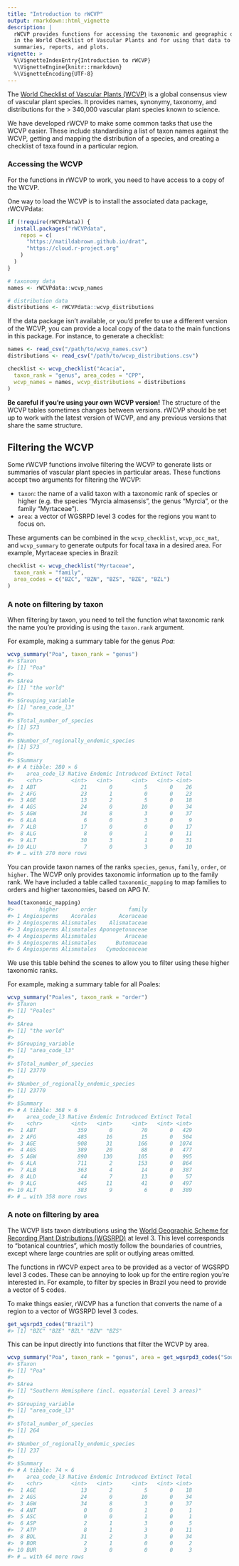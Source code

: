 ---
title: "Introduction to rWCVP"
output: rmarkdown::html_vignette
description: |
  rWCVP provides functions for accessing the taxonomic and geographic data held
  in the World Checklist of Vascular Plants and for using that data to generate
  summaries, reports, and plots.
vignette: >
  %\VignetteIndexEntry{Introduction to rWCVP}
  %\VignetteEngine{knitr::rmarkdown}
  %\VignetteEncoding{UTF-8}
---



The [World Checklist of Vascular Plants (WCVP)](https://powo.science.kew.org/) is a global consensus view of vascular plant species. It provides names, synonymy, taxonomy, and distributions for the > 340,000 vascular plant species known to science.

We have developed rWCVP to make some common tasks that use the WCVP easier. These include standardising a list of taxon names against the WCVP, getting and mapping the distribution of a species, and creating a checklist of taxa found in a particular region.

### Accessing the WCVP

For the functions in rWCVP to work, you need to have access to a copy of the WCVP.

One way to load the WCVP is to install the associated data package, rWCVPdata:


```r
if (!require(rWCVPdata)) {
  install.packages("rWCVPdata",
    repos = c(
      "https://matildabrown.github.io/drat",
      "https://cloud.r-project.org"
    )
  )
}
```

```r
# taxonomy data
names <- rWCVPdata::wcvp_names

# distribution data
distributions <- rWCVPdata::wcvp_distributions
```

If the data package isn't available, or you'd prefer to use a different version of the WCVP, you can provide a local copy of the data to the main functions in this package. For instance, to generate a checklist:


```r
names <- read_csv("/path/to/wcvp_names.csv")
distributions <- read_csv("/path/to/wcvp_distributions.csv")

checklist <- wcvp_checklist("Acacia",
  taxon_rank = "genus", area_codes = "CPP",
  wcvp_names = names, wcvp_distributions = distributions
)
```

**Be careful if you're using your own WCVP version!** The structure of the WCVP tables sometimes changes between versions. rWCVP should be set up to work with the latest version of WCVP, and any previous versions that share the same structure.

## Filtering the WCVP

Some rWCVP functions involve filtering the WCVP to generate lists or summaries of vascular plant species in particular areas. These functions accept two arguments for filtering the WCVP:

* `taxon`: the name of a valid taxon with a taxonomic rank of species or higher (e.g. the species "Myrcia almasensis", the genus "Myrcia", or the family "Myrtaceae").
* `area`: a vector of WGSRPD level 3 codes for the regions you want to focus on.

These arguments can be combined in the `wcvp_checklist`, `wcvp_occ_mat`, and `wcvp_summary` to generate outputs for focal taxa in a desired area. For example, Myrtaceae species in Brazil:


```r
checklist <- wcvp_checklist("Myrtaceae",
  taxon_rank = "family",
  area_codes = c("BZC", "BZN", "BZS", "BZE", "BZL")
)
```

### A note on filtering by taxon

When filtering by taxon, you need to tell the function what taxonomic rank the name you're providing is using the `taxon.rank` argument.

For example, making a summary table for the genus *Poa*:

```r
wcvp_summary("Poa", taxon_rank = "genus")
#> $Taxon
#> [1] "Poa"
#> 
#> $Area
#> [1] "the world"
#> 
#> $Grouping_variable
#> [1] "area_code_l3"
#> 
#> $Total_number_of_species
#> [1] 573
#> 
#> $Number_of_regionally_endemic_species
#> [1] 573
#> 
#> $Summary
#> # A tibble: 280 × 6
#>    area_code_l3 Native Endemic Introduced Extinct Total
#>    <chr>         <int>   <int>      <int>   <int> <int>
#>  1 ABT              21       0          5       0    26
#>  2 AFG              23       1          0       0    23
#>  3 AGE              13       2          5       0    18
#>  4 AGS              24       0         10       0    34
#>  5 AGW              34       8          3       0    37
#>  6 ALA               6       0          3       0     9
#>  7 ALB              17       0          0       0    17
#>  8 ALG               8       0          1       0    11
#>  9 ALT              30       3          1       0    31
#> 10 ALU               7       0          3       0    10
#> # … with 270 more rows
```

You can provide taxon names of the ranks `species`, `genus`, `family`, `order`, or `higher`. The WCVP only provides taxonomic information up to the family rank. We have included a table called `taxonomic_mapping` to map families to orders and higher taxonomies, based on APG IV.


```r
head(taxonomic_mapping)
#>        higher       order          family
#> 1 Angiosperms    Acorales       Acoraceae
#> 2 Angiosperms Alismatales    Alismataceae
#> 3 Angiosperms Alismatales Aponogetonaceae
#> 4 Angiosperms Alismatales         Araceae
#> 5 Angiosperms Alismatales      Butomaceae
#> 6 Angiosperms Alismatales   Cymodoceaceae
```

We use this table behind the scenes to allow you to filter using these higher taxonomic ranks.

For example, making a summary table for all Poales:

```r
wcvp_summary("Poales", taxon_rank = "order")
#> $Taxon
#> [1] "Poales"
#> 
#> $Area
#> [1] "the world"
#> 
#> $Grouping_variable
#> [1] "area_code_l3"
#> 
#> $Total_number_of_species
#> [1] 23770
#> 
#> $Number_of_regionally_endemic_species
#> [1] 23770
#> 
#> $Summary
#> # A tibble: 368 × 6
#>    area_code_l3 Native Endemic Introduced Extinct Total
#>    <chr>         <int>   <int>      <int>   <int> <int>
#>  1 ABT             359       0         70       0   429
#>  2 AFG             485      16         15       0   504
#>  3 AGE             908      31        166       0  1074
#>  4 AGS             389      20         88       0   477
#>  5 AGW             890     130        105       0   995
#>  6 ALA             711       2        153       0   864
#>  7 ALB             363       4         14       0   387
#>  8 ALD              44       7         13       0    57
#>  9 ALG             445      11         41       0   497
#> 10 ALT             383       9          6       0   389
#> # … with 358 more rows
```

### A note on filtering by area

The WCVP lists taxon distributions using the [World Geographic Scheme for Recording Plant Distributions (WGSRPD)](https://github.com/tdwg/wgsrpd) at level 3. This level corresponds to "botanical countries", which mostly follow the boundaries of countries, except where large countries are split or outlying areas omitted.

The functions in rWCVP expect `area` to be provided as a vector of WGSRPD level 3 codes. These can be annoying to look up for the entire region you're interested in. For example, to filter by species in Brazil you need to provide a vector of 5 codes.

To make things easier, rWCVP has a function that converts the name of a region to a vector of WGSRPD level 3 codes.


```r
get_wgsrpd3_codes("Brazil")
#> [1] "BZC" "BZE" "BZL" "BZN" "BZS"
```

This can be input directly into functions that filter the WCVP by area.


```r
wcvp_summary("Poa", taxon_rank = "genus", area = get_wgsrpd3_codes("Southern Hemisphere"))
#> $Taxon
#> [1] "Poa"
#> 
#> $Area
#> [1] "Southern Hemisphere (incl. equatorial Level 3 areas)"
#> 
#> $Grouping_variable
#> [1] "area_code_l3"
#> 
#> $Total_number_of_species
#> [1] 264
#> 
#> $Number_of_regionally_endemic_species
#> [1] 237
#> 
#> $Summary
#> # A tibble: 74 × 6
#>    area_code_l3 Native Endemic Introduced Extinct Total
#>    <chr>         <int>   <int>      <int>   <int> <int>
#>  1 AGE              13       2          5       0    18
#>  2 AGS              24       0         10       0    34
#>  3 AGW              34       8          3       0    37
#>  4 ANT               0       0          1       0     1
#>  5 ASC               0       0          1       0     1
#>  6 ASP               2       1          3       0     5
#>  7 ATP               8       1          3       0    11
#>  8 BOL              31       2          3       0    34
#>  9 BOR               2       1          0       0     2
#> 10 BUR               3       0          0       0     3
#> # … with 64 more rows
```
